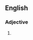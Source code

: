 ==English==

===Adjective===
{{head|en|adjective}}

# {{context|nonstandard|lang=en}} {{eye dialect of|nasty|lang=en}}